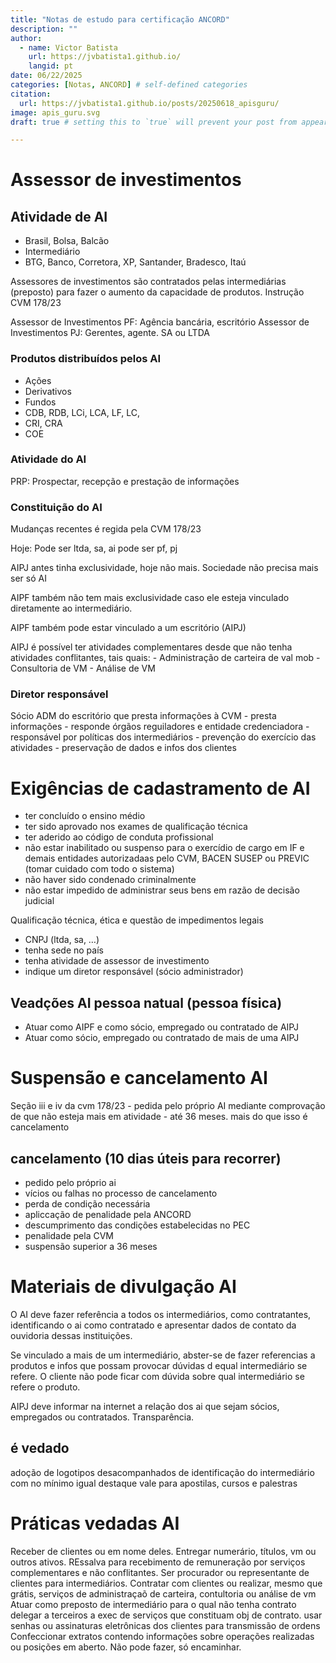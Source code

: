 ```yaml
---
title: "Notas de estudo para certificação ANCORD"
description: ""
author:
  - name: Victor Batista
    url: https://jvbatista1.github.io/
    langid: pt
date: 06/22/2025
categories: [Notas, ANCORD] # self-defined categories
citation: 
  url: https://jvbatista1.github.io/posts/20250618_apisguru/ 
image: apis_guru.svg
draft: true # setting this to `true` will prevent your post from appearing on your listing page until you're ready!

---
```


# Assessor de investimentos
## Atividade de AI
 - Brasil, Bolsa, Balcão
 - Intermediário
 - BTG, Banco, Corretora, XP, Santander, Bradesco, Itaú

Assessores de investimentos são contratados pelas intermediárias (preposto) para fazer o aumento da capacidade de produtos.
Instrução CVM 178/23

Assessor de Investimentos PF: Agência bancária, escritório
Assessor de Investimentos PJ: Gerentes, agente. SA ou LTDA

### Produtos distribuídos pelos AI
  - Ações
  - Derivativos
  - Fundos
  - CDB, RDB, LCi, LCA, LF, LC,
  - CRI, CRA
  - COE

### Atividade do AI
PRP: Prospectar, recepção e prestação de informações

### Constituição do AI
Mudanças recentes é regida pela CVM 178/23

Hoje: Pode ser ltda, sa, ai pode ser pf, pj

AIPJ antes tinha exclusividade, hoje não mais. 
Sociedade não precisa mais ser só AI

AIPF também não tem mais exclusividade caso ele esteja vinculado diretamente ao intermediário.

AIPF também pode estar vinculado a um escritório (AIPJ)

AIPJ é possível ter atividades complementares desde que não tenha atividades conflitantes, tais quais:
  - Administração de carteira de val mob
  - Consultoria de VM
  - Análise de VM

### Diretor responsável
Sócio ADM do escritório que presta informações à CVM
  - presta informações
  - responde órgãos reguiladores e entidade credenciadora
  - responsável por políticas dos intermediários
  - prevenção do exercício das atividades
  - preservação de dados e infos dos clientes

# Exigências de cadastramento de AI
  - ter concluído o ensino médio
  - ter sido aprovado nos exames de qualificação técnica
  - ter aderido ao código de conduta profissional
  - não estar inabilitado ou suspenso para o exercídio de cargo em IF e demais entidades autorizadaas pelo CVM, BACEN SUSEP ou PREVIC (tomar cuidado com todo o sistema)
  - não haver sido condenado criminalmente
  - não estar impedido de administrar seus bens em razão de decisão judicial

Qualificação técnica, ética e questão de impedimentos legais

  - CNPJ (ltda, sa, ...)
  - tenha sede no país
  - tenha atividade de assessor de investimento
  - indique um diretor responsável (sócio administrador)

## Veadções AI pessoa natual (pessoa física)
  - Atuar como AIPF e como sócio, empregado ou contratado de AIPJ
  - Atuar como sócio, empregado ou contratado de mais de uma AIPJ

# Suspensão e cancelamento AI
Seção iii e iv da cvm 178/23
  - pedida pelo próprio AI mediante comprovação de que não esteja mais em atividade
  - até 36 meses. mais do que isso é cancelamento

## cancelamento (10 dias úteis para recorrer)
  - pedido pelo próprio ai
  - vícios ou falhas no processo de cancelamento
  - perda de condição necessária
  - apliccação de penalidade pela ANCORD
  - descumprimento das condições estabelecidas no PEC
  - penalidade pela CVM
  - suspensão superior a 36 meses


# Materiais de divulgação AI
O AI deve fazer referência a todos os intermediários, como contratantes, identificando o ai como contratado e apresentar dados de contato da ouvidoria dessas instituições.

Se vinculado a mais de um intermediário, abster-se de fazer referencias a produtos e infos que possam provocar dúvidas d equal intermediário se refere. O cliente não pode ficar com dúvida sobre qual intermediário se refere o produto.

AIPJ deve informar na internet a relação dos ai que sejam sócios, empregados ou contratados. Transparência.

## é vedado
adoção de logotipos desacompanhados de identificação do intermediário com no mínimo igual destaque
vale para apostilas, cursos e palestras

# Práticas vedadas AI
Receber de clientes ou em nome deles. Entregar numerário, títulos, vm ou outros ativos. REssalva para recebimento de remuneração por serviços complementares e não conflitantes.
Ser procurador ou representante de clientes para intermediários.
Contratar com clientes ou realizar, mesmo que grátis, serviços de administraçaõ de carteira, contultoria ou análise de vm
Atuar como preposto de intermediário para o qual não tenha contrato
delegar a terceiros a exec de serviços que constituam obj de contrato.
usar senhas ou assinaturas eletrônicas dos clientes para transmissão de ordens
Confeccionar extratos contendo informações sobre operações realizadas ou posições em aberto. Não pode fazer, só encaminhar.
